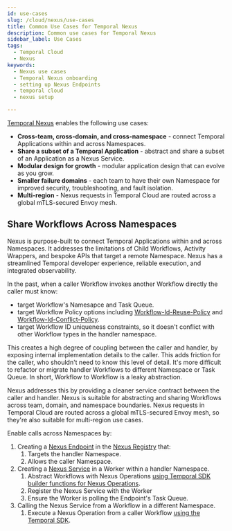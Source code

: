 ```yaml
---
id: use-cases
slug: /cloud/nexus/use-cases
title: Common Use Cases for Temporal Nexus
description: Common use cases for Temporal Nexus
sidebar_label: Use Cases
tags:
  - Temporal Cloud
  - Nexus
keywords:
  - Nexus use cases
  - Temporal Nexus onboarding
  - setting up Nexus Endpoints
  - temporal cloud
  - nexus setup

---
```


[Temporal Nexus](/evaluate/nexus) enables the following use cases:

- **Cross-team, cross-domain, and cross-namespace** \-
connect Temporal Applications within and across Namespaces.
- **Share a subset of a Temporal Application** \-
abstract and share a subset of an Application as a Nexus Service.
- **Modular design for growth** \-
modular application design that can evolve as you grow.
- **Smaller failure domains** \- 
each team to have their own Namespace for improved security, troubleshooting, and fault isolation.
- **Multi-region** \-
Nexus requests in Temporal Cloud are routed across a global mTLS-secured Envoy mesh.

## Share Workflows Across Namespaces

Nexus is purpose-built to connect Temporal Applications within and across Namespaces.
It addresses the limitations of Child Workflows, Activity Wrappers, and bespoke APIs that target a remote Namespace.
Nexus has a streamlined Temporal developer experience, reliable execution, and integrated observability.

In the past, when a caller Workflow invokes another Workflow directly the caller must know:
- target Workflow's Namesapce and Task Queue.
- target Workflow Policy options including [Workflow-Id-Reuse-Policy](/workflows#workflow-id-reuse-policy) and [Workflow-Id-Conflict-Policy](/workflows#workflow-id-conflict-policy).
- target Workflow ID uniqueness constraints, so it doesn't conflict with other Workflow types in the handler namespace.

This creates a high degree of coupling between the caller and handler, by exposing internal implementation details to the caller.
This adds friction for the caller, who shouldn't need to know this level of detail.
It's more difficult to refactor or migrate handler Workflows to different Namespace or Task Queue.
In short, Workflow to Workflow is a leaky abstraction.

Nexus addresses this by providing a cleaner service contract between the caller and handler.
Nexus is suitable for abstracting and sharing Workflows across team, domain, and namespace boundaries.
Nexus requests in Temporal Cloud are routed across a global mTLS-secured Envoy mesh, so they're also suitable for multi-region use cases.
 
Enable calls across Namespaces by:

1. Creating a [Nexus Endpoint](/nexus/endpoints) in the [Nexus Registry](/nexus/registry) that:
   1. Targets the handler Namespace.
   2. Allows the caller Namespace.
2. Creating a [Nexus Service](/nexus/services) in a Worker within a handler Namespace.
   1.  Abstract Workflows with Nexus Operations [using Temporal SDK builder functions for Nexus Operations](/cloud/nexus#build-and-use-nexus-services).
   2.  Register the Nexus Service with the Worker
   2.  Ensure the Worker is polling the Endpoint's Task Queue. 
3. Calling the Nexus Service from a Workflow in a different Namespace.
   1. Execute a Nexus Operation from a caller Workflow [using the Temporal SDK](/cloud/nexus#build-and-use-nexus-services).